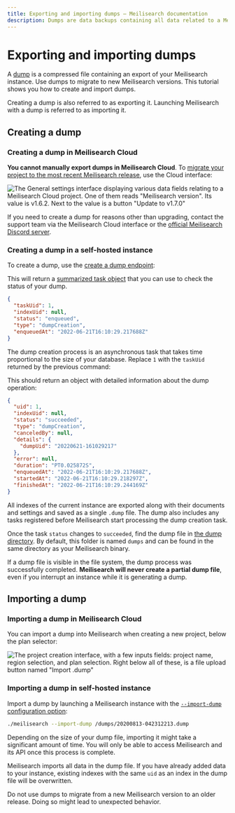 ```yaml
---
title: Exporting and importing dumps — Meilisearch documentation
description: Dumps are data backups containing all data related to a Meilisearch instance. They are often useful when migrating to a new Meilisearch release.
---
```


# Exporting and importing dumps

A [dump](/learn/advanced/snapshots_vs_dumps#dumps) is a compressed file containing an export of your Meilisearch instance. Use dumps to migrate to new Meilisearch versions. This tutorial shows you how to create and import dumps. 

Creating a dump is also referred to as exporting it. Launching Meilisearch with a dump is referred to as importing it.

## Creating a dump

### Creating a dump in Meilisearch Cloud

**You cannot manually export dumps in Meilisearch Cloud**. To [migrate your project to the most recent Meilisearch release](/learn/update_and_migration/updating), use the Cloud interface:  

![The General settings interface displaying various data fields relating to a Meilisearch Cloud project. One of them reads "Meilisearch version". Its value is `v1.6.2`. Next to the value is a button "Update to v1.7.0"](/assets/images/cloud-dumps/01-export-dump.png)

If you need to create a dump for reasons other than upgrading, contact the support team via the Meilisearch Cloud interface or the [official Meilisearch Discord server](https://discord.meilisearch.com).

### Creating a dump in a self-hosted instance

To create a dump, use the [create a dump endpoint](/reference/api/dump#create-a-dump):

<CodeSamples id="post_dump_1" />

This will return a [summarized task object](/learn/async/asynchronous_operations#summarized-task-objects) that you can use to check the status of your dump.

```json
{
  "taskUid": 1,
  "indexUid": null,
  "status": "enqueued",
  "type": "dumpCreation",
  "enqueuedAt": "2022-06-21T16:10:29.217688Z"
}
```

The dump creation process is an asynchronous task that takes time proportional to the size of your database. Replace `1` with the `taskUid` returned by the previous command:

<CodeSamples id="get_task_1" />

This should return an object with detailed information about the dump operation:

```json
{
  "uid": 1,
  "indexUid": null,
  "status": "succeeded",
  "type": "dumpCreation",
  "canceledBy": null,
  "details": {
    "dumpUid": "20220621-161029217"
  },
  "error": null,
  "duration": "PT0.025872S",
  "enqueuedAt": "2022-06-21T16:10:29.217688Z",
  "startedAt": "2022-06-21T16:10:29.218297Z",
  "finishedAt": "2022-06-21T16:10:29.244169Z"
}
```

All indexes of the current instance are exported along with their documents and settings and saved as a single `.dump` file. The dump also includes any tasks registered before Meilisearch start processing the dump creation task.

Once the task `status` changes to `succeeded`, find the dump file in [the dump directory](/learn/configuration/instance_options#dump-directory). By default, this folder is named `dumps` and can be found in the same directory as your Meilisearch binary.

If a dump file is visible in the file system, the dump process was successfully completed. **Meilisearch will never create a partial dump file**, even if you interrupt an instance while it is generating a dump.

## Importing a dump

### Importing a dump in Meilisearch Cloud

You can import a dump into Meilisearch when creating a new project, below the plan selector:

![The project creation interface, with a few inputs fields: project name, region selection, and plan selection. Right below all of these, is a file upload button named "Import .dump"](/assets/images/cloud-dumps/02-import-dump.png)

### Importing a dump in self-hosted instance

Import a dump by launching a Meilisearch instance with the [`--import-dump` configuration option](/learn/configuration/instance_options#import-dump):

```bash
./meilisearch --import-dump /dumps/20200813-042312213.dump
```

Depending on the size of your dump file, importing it might take a significant amount of time. You will only be able to access Meilisearch and its API once this process is complete.

Meilisearch imports all data in the dump file. If you have already added data to your instance, existing indexes with the same `uid` as an index in the dump file will be overwritten.

<Capsule intent="note">
Do not use dumps to migrate from a new Meilisearch version to an older release. Doing so might lead to unexpected behavior.
</Capsule>
